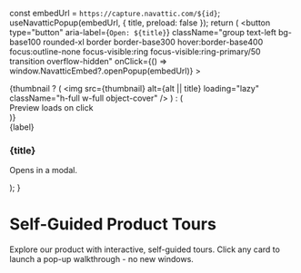 
  const embedUrl = `https://capture.navattic.com/${id}`;
  useNavatticPopup(embedUrl, { title, preload: false });
  return (
    <button
      type="button"
      aria-label={`Open: ${title}`}
      className="group text-left bg-base100 rounded-xl border border-base300 hover:border-base400 focus:outline-none focus-visible:ring focus-visible:ring-primary/50 transition overflow-hidden"
      onClick={() => window.NavatticEmbed?.openPopup(embedUrl)}
    >
      <div className="aspect-video bg-base200 overflow-hidden">
        {thumbnail ? (
          <img src={thumbnail} alt={alt || title} loading="lazy" className="h-full w-full object-cover" />
        ) : (
          <div className="w-full h-full grid place-items-center text-sm text-base-content/60">Preview loads on click</div>
        )}
      </div>
      <div className="p-4">
        <div className="inline-flex items-center text-[11px] font-medium bg-warning/20 text-warning px-2 py-1 rounded">{label}</div>
        <h3 className="mt-2 text-lg font-semibold leading-snug group-hover:underline">{title}</h3>
        <p className="mt-1 text-sm text-base-content/70">Opens in a modal.</p>
      </div>
    </button>
  );
}

# Self-Guided Product Tours

Explore our product with interactive, self-guided tours. Click any card to launch a pop-up walkthrough - no new windows.

<Script src="https://cdn.navattic.com/js/embed.umd.js" strategy="afterInteractive" />

<div className="grid grid-cols-1 md:grid-cols-2 lg:grid-cols-3 gap-6">
  <DemoCard id="cmfkxwfa5000004lc8408f5wi" title="2-minute mini product tour" label="Product Overview" thumbnail="/images/navattic/mini-tour.jpg" alt="Mini product tour preview" />
  <DemoCard id="REPLACE_WITH_DEMO_ID" title="5-minute full product tour" label="Product Overview" thumbnail="/images/navattic/full-tour.jpg" alt="Full product tour preview" />
  <DemoCard id="REPLACE_WITH_DEMO_ID" title="Customizing the Lead Page" label="CRM" thumbnail="/images/navattic/lead-page.jpg" alt="Lead page customization preview" />
</div>
